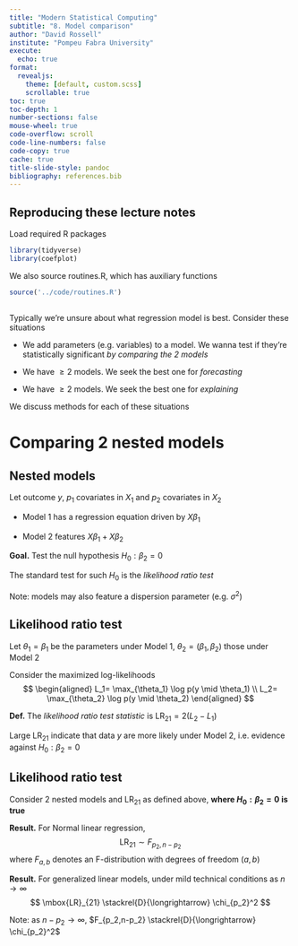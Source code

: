 ```yaml
---
title: "Modern Statistical Computing"
subtitle: "8. Model comparison"
author: "David Rossell"
institute: "Pompeu Fabra University"
execute:
  echo: true
format:
  revealjs:
    theme: [default, custom.scss]
    scrollable: true
toc: true
toc-depth: 1
number-sections: false
mouse-wheel: true
code-overflow: scroll
code-line-numbers: false
code-copy: true
cache: true
title-slide-style: pandoc
bibliography: references.bib
---
```


## Reproducing these lecture notes

Load required R packages

```r
library(tidyverse)
library(coefplot)
```

We also source routines.R, which has auxiliary functions

```r
source('../code/routines.R')
```


##

Typically we're unsure about what regression model is best. Consider these situations

- We add parameters (e.g. variables) to a model. We wanna test if they're statistically significant *by comparing the 2 models*

- We have $\geq 2$ models. We seek the best one for *forecasting*

- We have $\geq 2$ models. We seek the best one for *explaining*

We discuss methods for each of these situations


# Comparing 2 nested models

## Nested models

Let outcome $y$, $p_1$ covariates in $X_1$ and $p_2$ covariates in $X_2$

- Model 1 has a regression equation driven by $X \beta_1$

- Model 2 features $X \beta_1 + X \beta_2$

**Goal.** Test the null hypothesis $H_0: \beta_2=0$

The standard test for such $H_0$ is the *likelihood ratio test*

Note: models may also feature a dispersion parameter (e.g. $\sigma^2$)

## Likelihood ratio test

Let $\theta_1=\beta_1$ be the parameters under Model 1, $\theta_2=(\beta_1,\beta_2)$ those under Model 2

Consider the maximized log-likelihoods
$$
\begin{aligned}
L_1= \max_{\theta_1} \log p(y \mid \theta_1) \\
L_2= \max_{\theta_2} \log p(y \mid \theta_2)
\end{aligned}
$$

**Def.** The *likelihood ratio test statistic* is $\mbox{LR}_{21}= 2(L_2 - L_1)$

Large $\mbox{LR}_{21}$ indicate that data $y$ are more likely under Model 2, i.e. evidence against $H_0:\beta_2=0$

## Likelihood ratio test

Consider 2 nested models and $\mbox{LR}_{21}$ as defined above, **where $H_0:\beta_2=0$ is true**

**Result.** For Normal linear regression,
$$
\mbox{LR}_{21} \sim F_{p_2, n-p_2}
$$
where $F_{a,b}$ denotes an F-distribution with degrees of freedom $(a,b)$

**Result.** For generalized linear models, under mild technical conditions as $n \rightarrow \infty$
$$
\mbox{LR}_{21} \stackrel{D}{\longrightarrow} \chi_{p_2}^2
$$

Note: as $n-p_2 \rightarrow \infty$, $F_{p_2,n-p_2} \stackrel{D}{\longrightarrow} \chi_{p_2}^2$




